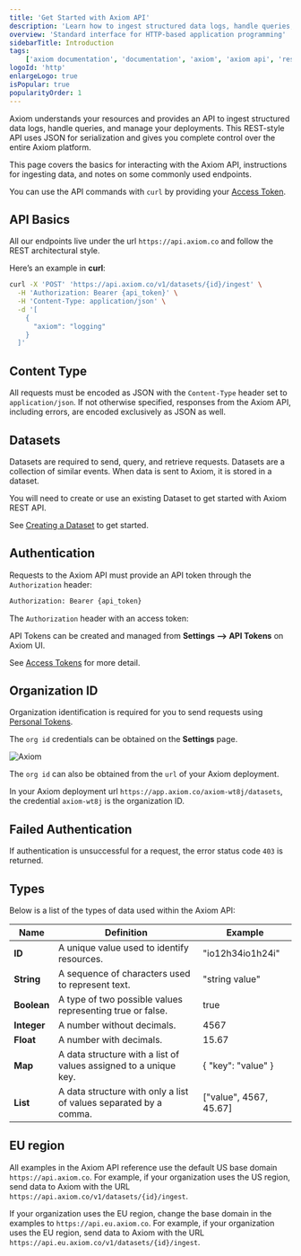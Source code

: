 ```yaml
---
title: 'Get Started with Axiom API'
description: 'Learn how to ingest structured data logs, handle queries, and manage your deployments using the API.'
overview: 'Standard interface for HTTP-based application programming'
sidebarTitle: Introduction
tags:
    ['axiom documentation', 'documentation', 'axiom', 'axiom api', 'rest api', 'rest', 'content type', 'datasets', 'authentication', 'string', 'boolean', 'integer', 'float', 'map', 'list']
logoId: 'http'
enlargeLogo: true
isPopular: true
popularityOrder: 1
---
```


Axiom understands your resources and provides an API to ingest structured data logs, handle queries, and manage your deployments. This REST-style API uses JSON for serialization and gives you complete control over the entire Axiom platform.

This page covers the basics for interacting with the Axiom API, instructions for ingesting data, and notes on some commonly used endpoints.

You can use the API commands with `curl` by providing your [Access Token](/reference/tokens).

## API Basics

All our endpoints live under the url `https://api.axiom.co` and follow the REST architectural style.

Here’s an example in **curl**:

```bash
curl -X 'POST' 'https://api.axiom.co/v1/datasets/{id}/ingest' \
  -H 'Authorization: Bearer {api_token}' \
  -H 'Content-Type: application/json' \
  -d '[
    {
      "axiom": "logging"
    }
  ]'
```

## Content Type

All requests must be encoded as JSON with the `Content-Type` header set to `application/json`. If not otherwise specified, responses from the Axiom API, including errors, are encoded exclusively as JSON as well.

## Datasets

Datasets are required to send, query, and retrieve requests. Datasets are a collection of similar events. When data is sent to Axiom, it is stored in a dataset.

You will need to create or use an existing Dataset to get started with Axiom REST API.

See [Creating a Dataset](/reference/datasets) to get started.

## Authentication

Requests to the Axiom API must provide an API token through the `Authorization` header:

```bash
Authorization: Bearer {api_token}
```

The `Authorization` header with an access token:

API Tokens can be created and managed from **Settings --> API Tokens** on Axiom UI.

See [Access Tokens](/reference/tokens) for more detail.

## Organization ID

Organization identification is required for you to send requests using [Personal Tokens](/reference/tokens#personal-access-tokens-pat).

The `org id` credentials can be obtained on the **Settings** page.

<Frame caption="Axiom">
  <img src="/doc-assets/shots/rest-orgid-1.png" alt="Axiom" />
</Frame>

The `org id` can also be obtained from the `url` of your Axiom deployment.

In your Axiom deployment url `https://app.axiom.co/axiom-wt8j/datasets`, the credential `axiom-wt8j` is the organization ID.

## Failed Authentication

If authentication is unsuccessful for a request, the error status code `403` is returned.

## Types

Below is a list of the types of data used within the Axiom API:

| Name        | Definition                                                        | Example                |
| ----------- | ----------------------------------------------------------------- | ---------------------- |
| **ID**      | A unique value used to identify resources.                        | "io12h34io1h24i"       |
| **String**  | A sequence of characters used to represent text.                  | "string value"         |
| **Boolean** | A type of two possible values representing true or false.         | true                   |
| **Integer** | A number without decimals.                                        | 4567                   |
| **Float**   | A number with decimals.                                           | 15.67                  |
| **Map**     | A data structure with a list of values assigned to a unique key.  | \{ "key": "value" \}   |
| **List**    | A data structure with only a list of values separated by a comma. | ["value", 4567, 45.67] |

## EU region

All examples in the Axiom API reference use the default US base domain `https://api.axiom.co`. For example, if your organization uses the US region, send data to Axiom with the URL `https://api.axiom.co/v1/datasets/{id}/ingest`.

If your organization uses the EU region, change the base domain in the examples to `https://api.eu.axiom.co`. For example, if your organization uses the EU region, send data to Axiom with the URL `https://api.eu.axiom.co/v1/datasets/{id}/ingest`.
